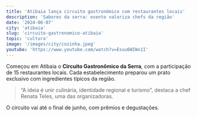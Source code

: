 ```yaml
---
title: 'Atibaia lança circuito gastronômico com restaurantes locais'
description: 'Sabores da serra: evento valoriza chefs da região'
date: '2024-06-07'
city: 'atibaia'
slug: 'circuito-gastronomico-atibaia'
topic: 'cultura'
image: '/images/city/cozinha.jpeg'
youtube: 'https://www.youtube.com/watch?v=Esuu6WIWx1I'
---
```


Começou em Atibaia o **Circuito Gastronômico da Serra**, com a participação de 15 restaurantes locais. Cada estabelecimento preparou um prato exclusivo com ingredientes típicos da região.

> “A ideia é unir culinária, identidade regional e turismo”, destaca a chef Renata Teles, uma das organizadoras.

O circuito vai até o final de junho, com prêmios e degustações.

